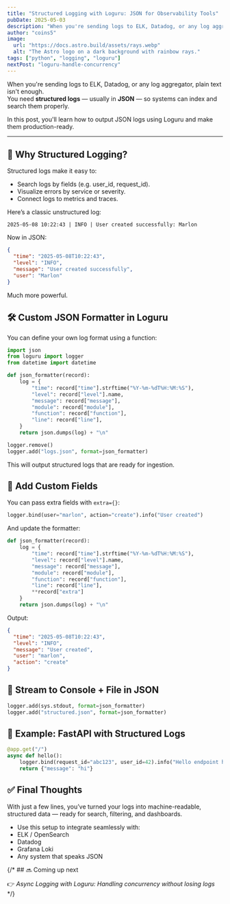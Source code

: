 ```yaml
---
title: "Structured Logging with Loguru: JSON for Observability Tools"
pubDate: 2025-05-03
description: "When you're sending logs to ELK, Datadog, or any log aggregator, plain text isn't enough. "
author: "coins5"
image:
  url: "https://docs.astro.build/assets/rays.webp"
  alt: "The Astro logo on a dark background with rainbow rays."
tags: ["python", "logging", "loguru"]
nextPost: "loguru-handle-concurrency"
---
```


When you're sending logs to ELK, Datadog, or any log aggregator, plain text isn't enough.  
You need **structured logs** — usually in **JSON** — so systems can index and search them properly.

In this post, you'll learn how to output JSON logs using Loguru and make them production-ready.

---

## 🔧 Why Structured Logging?

Structured logs make it easy to:

- Search logs by fields (e.g. user_id, request_id).
- Visualize errors by service or severity.
- Connect logs to metrics and traces.

Here’s a classic unstructured log:

```text
2025-05-08 10:22:43 | INFO | User created successfully: Marlon
```

Now in JSON:

```json
{
  "time": "2025-05-08T10:22:43",
  "level": "INFO",
  "message": "User created successfully",
  "user": "Marlon"
}
```

Much more powerful.

## 🛠️ Custom JSON Formatter in Loguru

You can define your own log format using a function:

```python
import json
from loguru import logger
from datetime import datetime

def json_formatter(record):
    log = {
        "time": record["time"].strftime("%Y-%m-%dT%H:%M:%S"),
        "level": record["level"].name,
        "message": record["message"],
        "module": record["module"],
        "function": record["function"],
        "line": record["line"],
    }
    return json.dumps(log) + "\n"

logger.remove()
logger.add("logs.json", format=json_formatter)

```

This will output structured logs that are ready for ingestion.

## 🔗 Add Custom Fields

You can pass extra fields with `extra={}`:

```python
logger.bind(user="marlon", action="create").info("User created")

```

And update the formatter:

```python
def json_formatter(record):
    log = {
        "time": record["time"].strftime("%Y-%m-%dT%H:%M:%S"),
        "level": record["level"].name,
        "message": record["message"],
        "module": record["module"],
        "function": record["function"],
        "line": record["line"],
        **record["extra"]
    }
    return json.dumps(log) + "\n"
```

Output:

```json
{
  "time": "2025-05-08T10:22:43",
  "level": "INFO",
  "message": "User created",
  "user": "marlon",
  "action": "create"
}
```

## 🚀 Stream to Console + File in JSON

```python
logger.add(sys.stdout, format=json_formatter)
logger.add("structured.json", format=json_formatter)

```

## 🧪 Example: FastAPI with Structured Logs

```python
@app.get("/")
async def hello():
    logger.bind(request_id="abc123", user_id=42).info("Hello endpoint hit")
    return {"message": "hi"}

```

## ✅ Final Thoughts

With just a few lines, you’ve turned your logs into machine-readable, structured data — ready for search, filtering, and dashboards.

- Use this setup to integrate seamlessly with:
- ELK / OpenSearch
- Datadog
- Grafana Loki
- Any system that speaks JSON

{/* ## 🔜 Coming up next

👉 _Async Logging with Loguru: Handling concurrency without losing logs_ */}
